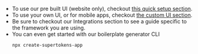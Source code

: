 
- To use our pre built UI (website only), checkout [this quick setup section](./pre-build-ui/setup/frontend).
- To use your own UI, or for mobile apps, checkout [the custom UI section](./custom-ui/init/frontend).
- Be sure to checkout our Integrations section to see a guide specific to the framework you are using.
- You can even get started with our boilerplate generator CLI
    ```bash
    npx create-supertokens-app
    ```
